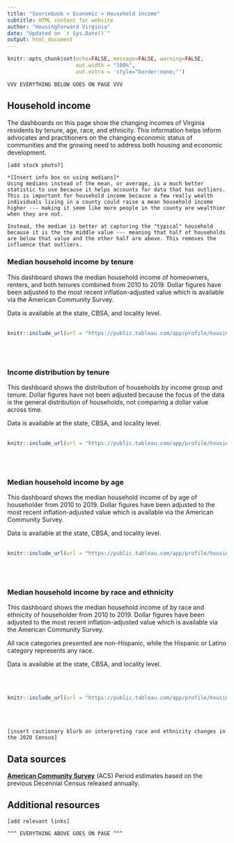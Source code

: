 ```yaml
---
title: "Sourcebook > Economic > Household income"
subtitle: HTML content for website
author: "HousingForward Virginia"
date: "Updated on `r Sys.Date()`"
output: html_document
---
```


```r
knitr::opts_chunk$set(echo=FALSE, message=FALSE, warning=FALSE,
                      out.width = "100%",
                      out.extra = 'style="border:none;"')
```

    VVV EVERYTHING BELOW GOES ON PAGE VVV

## Household income

The dashboards on this page show the changing incomes of Virginia residents by tenure, age, race, and ethnicity. This information helps inform advocates and practitioners on the changing economic status of communities and the growing need to address both housing and economic development.

```
[add stock photo?]
```

```
*[Insert info box on using medians]*
Using medians instead of the mean, or average, is a much better statistic to use because it helps accounts for data that has outliers. This is important for household income because a few really wealth individuals living in a county could raise a mean household income higher --- making it seem like more people in the county are wealthier when they are not. 

Instead, the median is better at capturing the "typical" household because it is the the middle value --- meaning that half of households are below that value and the other half are above. This removes the influence that outliers.

```

### Median household income by tenure

This dashboard shows the median household income of homeowners, renters, and both tenures combined from 2010 to 2019. Dollar figures have been adjusted to the most recent inflation-adjusted value which is available via the American Community Survey. 

Data is available at the state, CBSA, and locality level.
<br>
<br>
```r
knitr::include_url(url = "https://public.tableau.com/app/profile/housingforward.virginia/viz/Sourcebook-Medianhouseholdincomebytenure/Statewide?:showVizHome=no&:embed=true", height = "500px")
```
<br>
<br>

### Income distribution by tenure

This dashboard shows the distribution of households by income group and tenure. Dollar figures have not been adjusted because the focus of the data is the general distribution of households, not comparing a dollar value across time.

Data is available at the state, CBSA, and locality level.
<br>
<br>
```r
knitr::include_url(url = "https://public.tableau.com/app/profile/housingforward.virginia/viz/Sourcebook-Incomedistributionbytenure/Statewide?:showVizHome=no&:embed=true", height = "500px")
```
<br>
<br>

### Median household income by age

This dashboard shows the median household income of by age of householder from 2010 to 2019. Dollar figures have been adjusted to the most recent inflation-adjusted value which is available via the American Community Survey. 

Data is available at the state, CBSA, and locality level.
<br>
<br>
```r
knitr::include_url(url = "https://public.tableau.com/app/profile/housingforward.virginia/viz/Sourcebook-Medianhouseholdincomebyage/Statewide?:showVizHome=no&:embed=true", height = "500px")
```
<br>
<br>

### Median household income by race and ethnicity

This dashboard shows the median household income of by race and ethnicity of householder from 2010 to 2019. Dollar figures have been adjusted to the most recent inflation-adjusted value which is available via the American Community Survey. 

All race categories presented are non-Hispanic, while the Hispanic or Latino category represents any race.

Data is available at the state, CBSA, and locality level.

<br>
<br>
```r
knitr::include_url(url = "https://public.tableau.com/app/profile/housingforward.virginia/viz/Sourcebook-Medianhouseholdincomebyraceandethnicity/Statewide?:showVizHome=no&:embed=true", height = "500px")
```
<br>
<br>

```
[insert cautionary blurb on interpreting race and ethnicity changes in the 2020 Census]
```

## Data sources

[**American Community Survey**](https://www.census.gov/programs-surveys/acs) (ACS)
Period estimates based on the previous Decennial Census released annually. 


## Additional resources

```
[add relevant links]
```

```
^^^ EVERYTHING ABOVE GOES ON PAGE ^^^
```